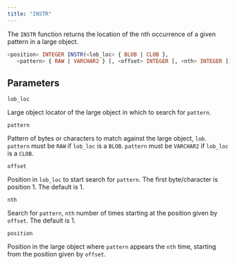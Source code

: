 ```yaml
---
title: "INSTR"
---
```


The `INSTR` function returns the location of the nth occurrence of a given pattern in a large object.

```sql
<position> INTEGER INSTR(<lob_loc> { BLOB | CLOB },
   <pattern> { RAW | VARCHAR2 } [, <offset> INTEGER [, <nth> INTEGER ]])
```

## Parameters

`lob_loc`

 Large object locator of the large object in which to search for `pattern`.

`pattern`

 Pattern of bytes or characters to match against the large object, `lob`. `pattern` must be `RAW` if `lob_loc` is a `BLOB`. `pattern` must be `VARCHAR2` if `lob_loc` is a `CLOB`.

`offset`

 Position in `lob_loc` to start search for `pattern`. The first byte/character is position 1. The default is 1.

`nth`

 Search for `pattern`, `nth` number of times starting at the position given by `offset`. The default is 1.

`position`

 Position in the large object where `pattern` appears the `nth` time, starting from the position given by `offset`.
